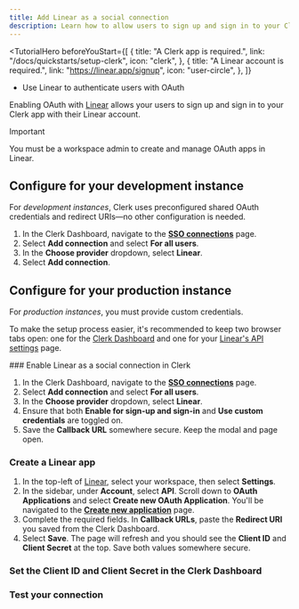 ```yaml
---
title: Add Linear as a social connection
description: Learn how to allow users to sign up and sign in to your Clerk app with their Linear account using OAuth.
---
```


<TutorialHero
  beforeYouStart={[
    {
      title: "A Clerk app is required.",
      link: "/docs/quickstarts/setup-clerk",
      icon: "clerk",
    },
    {
      title: "A Linear account is required.",
      link: "https://linear.app/signup",
      icon: "user-circle",
    },
  ]}
>
  - Use Linear to authenticate users with OAuth
</TutorialHero>

Enabling OAuth with [Linear](https://developers.linear.app/docs/oauth/authentication) allows your users to sign up and sign in to your Clerk app with their Linear account.

> [!IMPORTANT]
> You must be a workspace admin to create and manage OAuth apps in Linear.

## Configure for your development instance

For _development instances_, Clerk uses preconfigured shared OAuth credentials and redirect URIs—no other configuration is needed.

1. In the Clerk Dashboard, navigate to the [**SSO connections**](https://dashboard.clerk.com/last-active?path=user-authentication/sso-connections) page.
1. Select **Add connection** and select **For all users**.
1. In the **Choose provider** dropdown, select **Linear**.
1. Select **Add connection**.

## Configure for your production instance

For _production instances_, you must provide custom credentials.

To make the setup process easier, it's recommended to keep two browser tabs open: one for the [Clerk Dashboard](https://dashboard.clerk.com/last-active?path=user-authentication/sso-connections) and one for your [Linear's API settings](https://linear.app/clerk/settings/api) page.

<Steps>
  ### Enable Linear as a social connection in Clerk

  1. In the Clerk Dashboard, navigate to the [**SSO connections**](https://dashboard.clerk.com/last-active?path=user-authentication/sso-connections) page.
  1. Select **Add connection** and select **For all users**.
  1. In the **Choose provider** dropdown, select **Linear**.
  1. Ensure that both **Enable for sign-up and sign-in** and **Use custom credentials** are toggled on.
  1. Save the **Callback URL** somewhere secure. Keep the modal and page open.

  ### Create a Linear app

  1. In the top-left of [Linear](https://linear.app/), select your workspace, then select **Settings**.
  1. In the sidebar, under **Account**, select **API**. Scroll down to **OAuth Applications** and select **Create new OAuth Application**. You'll be navigated to the [**Create new application**](https://linear.app/clerk/settings/api/applications/new) page.
  1. Complete the required fields. In **Callback URLs**, paste the **Redirect URI** you saved from the Clerk Dashboard.
  1. Select **Save**. The page will refresh and you should see the **Client ID** and **Client Secret** at the top. Save both values somewhere secure.

  ### Set the Client ID and Client Secret in the Clerk Dashboard

  <Include src="_partials/authentication/set-client-id-secret" />

  ### Test your connection

  <Include src="_partials/authentication/test-your-connection" />
</Steps>

